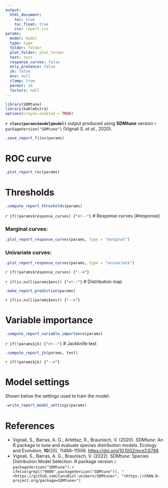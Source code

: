 ```yaml
---
output:
  html_document:
    toc: true
    toc_float: true
    css: report.css
params:
  model: model
  type: type
  folder: folder
  plot_folder: plot_folder
  test: test
  response_curves: false
  only_presence: false
  jk: false
  env: null
  clamp: true
  permut: 10
  factors: null
---
```


```r
library(SDMtune)
library(kableExtra)
options(crayon.enabled = TRUE)
```

**`r class(params$model@model)`** output produced using **SDMtune** version `r packageVersion("SDMtune")` (Vignali S. *et al.*, 2020).

```r
.save_report_files(params)
```

# ROC curve

```r
.plot_report_roc(params)
```

# Thresholds

```r
.compute_report_thresholds(params)
```

`r if(!params$response_curves) {"<!--"}`
# Response curves {#response}

### Marginal curves:

```r
.plot_report_response_curves(params, type = "marginal")
```

### Univariate curves:

```r
.plot_report_response_curves(params, type = "univariate")
```

`r if(!params$response_curves) {"-->"}`

`r if(is.null(params$env)) {"<!--"}`
# Distribution map

```r
.make_report_prediction(params)
```

`r if(is.null(params$env)) {"-->"}`

# Variable importance

```r
.compute_report_variable_importance(params)
```

`r if(!params$jk) {"<!--"}`
# Jackknife test

```r
.compute_report_jk(params, test)
```

`r if(!params$jk) {"-->"}`

# Model settings

Shown below the settings used to train the model:

```r
.write_report_model_settings(params)
```

# References

- Vignali, S., Barras, A. G., Arlettaz, R., Braunisch, V. (2020). *SDMtune*: An R package to tune and evaluate species distribution models. Ecology and Evolution, **10**(20), 11488–11506. <https://doi.org/10.1002/ece3.6786>
- Vignali, S., Barras, A. G., Braunisch, V. (2022). *SDMtune*: Species Distribution Model Selection. R package version `r packageVersion("SDMtune")`. `r ifelse(grepl("9000",packageVersion("SDMtune")), "<https://github.com/ConsBiol-unibern/SDMtune>", "<https://CRAN.R-project.org/package=SDMtune>")`
